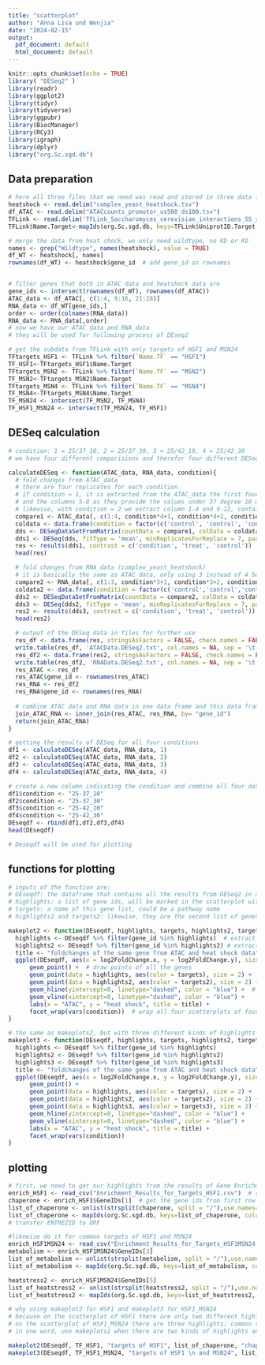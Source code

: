 ```yaml
---
title: "scatterplot"
author: "Anna Lisa und Wenjia"
date: "2024-02-15"
output:
  pdf_document: default
  html_document: default
---
```


```r
knitr::opts_chunk$set(echo = TRUE)
library( "DESeq2" )
library(readr)
library(ggplot2)
library(tidyr)
library(tidyverse)
library(ggpubr)
library(BiocManager)
library(RCy3)
library(igraph)
library(dplyr)
library("org.Sc.sgd.db")
```

## Data preparation
```r

# here all three files that we need was read and stored in three data frames: heatshock, df_ATAC and TFLink
heatshock <- read.delim("complex_yeast_heatshock.tsv")
df_ATAC <- read.delim("ATACcounts_promotor_us500_ds100.tsv")
TFLink <- read.delim('TFLink_Saccharomyces_cerevisiae_interactions_SS_simpleFormat_v1.0.tsv')
TFLink$Name.Target<-mapIds(org.Sc.sgd.db, keys=TFLink$UniprotID.Target, column="ORF", keytype="UNIPROT", multiVals="first")

# merge the data from heat shock, we only need wildtype, no KD or KO
names <- grep("Wildtype", names(heatshock), value = TRUE)
df_WT <- heatshock[, names]
rownames(df_WT) <- heatshock$gene_id  # add gene_id as rownames


# filter genes that both in ATAC data and heatshock data are
gene_ids <- intersect(rownames(df_WT), rownames(df_ATAC))
ATAC_data <- df_ATAC[, c(1:4, 9:16, 21:28)]
RNA_data <- df_WT[gene_ids,]
order <- order(colnames(RNA_data))
RNA_data <- RNA_data[,order]
# now we have our ATAC_data and RNA_data
# they will be used for following process of DEseq2

# get the subdata from TFLink with only targets of HSF1 and MSN24
TFtargets_HSF1 <- TFLink %>% filter(`Name.TF` == "HSF1")
TF_HSF1<-TFtargets_HSF1$Name.Target
TFtargets_MSN2 <- TFLink %>% filter(`Name.TF` == "MSN2")
TF_MSN2<-TFtargets_MSN2$Name.Target
TFtargets_MSN4 <- TFLink %>% filter(`Name.TF` == "MSN4")
TF_MSN4<-TFtargets_MSN4$Name.Target
TF_MSN24 <- intersect(TF_MSN2, TF_MSN4)
TF_HSF1_MSN24 <- intersect(TF_MSN24, TF_HSF1)
```


## DESeq calculation
```r
# condition: 1 = 25/37_10, 2 = 25/37_30, 3 = 25/42_10, 4 = 25/42_30
# we have four different comparisions and therefor four different DESeq calculation 

calculateDESeq <- function(ATAC_data, RNA_data, condition){
  # fold changes from ATAC_data
  # there are four replicates for each condition
  # if condition = 1, it is extracted from the ATAC_data the first four coloumns with values under 25 degree
  # and the columns 5-8 as they provide the values under 37 degree 10 min
  # likewise, with condition = 2 we extract column 1-4 and 9-12, containing the values under 37 degree 30 min
  compare1 <- ATAC_data[, c(1:4, condition*4+1, condition*4+2, condition*4+3, condition*4+4)]
  coldata <- data.frame(condition = factor(c('control', 'control', 'control', 'control', 'treat', 'treat', 'treat','treat'), levels = c('control', 'treat')))
  dds <- DESeqDataSetFromMatrix(countData = compare1, colData = coldata, design= ~condition)
  dds1 <- DESeq(dds, fitType = 'mean', minReplicatesForReplace = 7, parallel = FALSE)
  res <- results(dds1, contrast = c('condition', 'treat', 'control'))
  head(res)

  # fold changes from RNA_data (complex_yeast_heatshock)
  # it is basically the same as ATAC_data, only using 3 instead of 4 because there are only 3 replicates here
  compare2 <- RNA_data[, c(1:3, condition*3+1, condition*3+2, condition*3+3)]
  coldata2 <- data.frame(condition = factor(c('control','control','control','treat', 'treat','treat'), levels = c('control', 'treat')))
  dds2 <- DESeqDataSetFromMatrix(countData = compare2, colData = coldata2, design= ~condition)
  dds3 <- DESeq(dds2, fitType = 'mean', minReplicatesForReplace = 7, parallel = FALSE)
  res2 <- results(dds3, contrast = c('condition', 'treat', 'control'))
  head(res2)

  # output of the DESeq data in files for further use
  res_df <- data.frame(res, stringsAsFactors = FALSE, check.names = FALSE)
  write.table(res_df, 'ATACData.DESeq2.txt', col.names = NA, sep = '\t', quote = FALSE)
  res_df2 <- data.frame(res2, stringsAsFactors = FALSE, check.names = FALSE)
  write.table(res_df2, 'RNAData.DESeq2.txt', col.names = NA, sep = '\t', quote = FALSE)
  res_ATAC <- res_df
  res_ATAC$gene_id <- rownames(res_ATAC)
  res_RNA <- res_df2
  res_RNA$gene_id <- rownames(res_RNA)
  
  # combine ATAC data and RNA data in one data frame and this data frame is the output of this function
  join_ATAC_RNA <- inner_join(res_ATAC, res_RNA, by= "gene_id")
  return(join_ATAC_RNA)
}

# getting the results of DESeq for all four conditions
df1 <- calculateDESeq(ATAC_data, RNA_data, 1)
df2 <- calculateDESeq(ATAC_data, RNA_data, 2)
df3 <- calculateDESeq(ATAC_data, RNA_data, 3)
df4 <- calculateDESeq(ATAC_data, RNA_data, 4)

# create a new column indicating the condition and combine all four data frames together
df1$condition <- "25-37_10"
df2$condition <- "25-37_30"
df3$condition <- "25-42_10"
df4$condition <- "25-42_30"
DEseqdf <- rbind(df1,df2,df3,df4)
head(DEseqdf)

# Deseqdf will be used for plotting

```

## functions for plotting
```r
# inputs of the function are: 
# DEseqdf: the dataframe that contains all the results from DESeq2 in all four conditions
# highlights: a list of gene ids, will be marked in the scatterplot with a different color
# targets: a name of this gene list, could be a pathway name
# highlights2 and targets2: likewise, they are the second list of genes that will be highlighted with a different colour

makeplot2 <- function(DEseqdf, highlights, targets, highlights2, targets2){
  highlights <- DEseqdf %>% filter(gene_id %in% highlights)  # extract the subdata from DESeqdf with only genes from highlists
  highlights2 <- DEseqdf %>% filter(gene_id %in% highlights2) # extract the subdata from with DESeq only genes from highlists2
  title <- "foldchanges of the same gene from ATAC and heat shock data"
  ggplot(DEseqdf, aes(x = log2FoldChange.x, y = log2FoldChange.y), size = 0.5) +
      geom_point() +  # draw points of all the genes
      geom_point(data = highlights, aes(color = targets), size = 2) +  # mark the first hightlights
      geom_point(data = highlights2, aes(color = targets2), size = 2) +  # mark the second hightlights
      geom_hline(yintercept=0, linetype="dashed", color = "blue") +  # the dashed blue line of x = 0 and y = 0
      geom_vline(xintercept=0, linetype="dashed", color = "blue") +
      labs(x = "ATAC", y = "heat shock", title = title) +
      facet_wrap(vars(condition))  # wrap all four scatterplots of four conditions in one plot
}

# the same as makeplots2, but with three different kinds of highlights instead of two kinds of highlights
makeplot3 <- function(DEseqdf, highlights, targets, highlights2, targets2, highlights3, targets3){
  highlights <- DEseqdf %>% filter(gene_id %in% highlights)
  highlights2 <- DEseqdf %>% filter(gene_id %in% highlights2)
  highlights3 <- DEseqdf %>% filter(gene_id %in% highlights3)
  title <- "foldchanges of the same gene from ATAC and heat shock data"
  ggplot(DEseqdf, aes(x = log2FoldChange.x, y = log2FoldChange.y), size = 0.5) +
      geom_point() +
      geom_point(data = highlights, aes(color = targets), size = 2) + 
      geom_point(data = highlights2, aes(color = targets2), size = 2) + 
      geom_point(data = highlights3, aes(color = targets3), size = 2) + 
      geom_hline(yintercept=0, linetype="dashed", color = "blue") +
      geom_vline(xintercept=0, linetype="dashed", color = "blue") +
      labs(x = "ATAC", y = "heat shock", title = title) +
      facet_wrap(vars(condition))
}

```


## plotting
```r
# first, we need to get our highlights from the results of Gene Enrichment
enrich_HSF1 <- read_csv("Enrichment_Results_for_Targets_HSF1.csv")  # read the file
chaperone <- enrich_HSF1$GeneIDs[1]  # get the gene ids from first row of chaperone activities
list_of_chaperone <- unlist(strsplit(chaperone, split = "/"),use.names=FALSE) # split the ids
list_of_chaperone <- mapIds(org.Sc.sgd.db, keys=list_of_chaperone, column="ORF", keytype="ENTREZID", multiVals="first") 
# transfer ENTREZID to ORF

#likewise do it for common targets of HSF1 and MSN24
enrich_HSF1MSN24 <- read_csv("Enrichment_Results_for_Targets_HSF1MSN24.csv")
metabolism <- enrich_HSF1MSN24$GeneIDs[3]
list_of_metabolism <- unlist(strsplit(metabolism, split = "/"),use.names=FALSE)
list_of_metabolism <- mapIds(org.Sc.sgd.db, keys=list_of_metabolism, column="ORF", keytype="ENTREZID", multiVals="first")

heatstress2 <- enrich_HSF1MSN24$GeneIDs[5]
list_of_heatstress2 <- unlist(strsplit(heatstress2, split = "/"),use.names=FALSE)
list_of_heatstress2 <- mapIds(org.Sc.sgd.db, keys=list_of_heatstress2, column="ORF", keytype="ENTREZID", multiVals="first")

# why using makeplot2 for HSF1 and makeplot3 for HSF1_MSN24
# because on the scatterplot of HSF1 there are only two different highlights: targets of HSF1 and genes of chaperones
# on the scatterplot of HSF1_MSN24 there are three highlights: common targets of HSF1 and MSN24, genes of metabolism and genes of heatstress
# in one word, use makeplots2 when there are two kinds of highlights and makeplots3 when there are three kinds

makeplot2(DEseqdf, TF_HSF1, "targets of HSF1", list_of_chaperone, "chaperones")
makeplot3(DEseqdf, TF_HSF1_MSN24, "targets of HSF1 \n and MSN24", list_of_metabolism, "metabolism of \n carbohydrates", list_of_heatstress2, "heat stress")

```